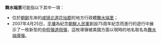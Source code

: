 '''舞水端里'''可能指以下其中一項：
* 位於[[朝鲜|朝鲜]]东岸的[[咸镜北道|咸镜北道]][[花坮郡|花坮郡]]的地方行政體[[舞水端里|舞水端里]]；
* 2007年4月25日，[[平壤|平壤]]為紀念[[朝鮮人民軍|朝鮮人民軍]]創設75周年紀念而進行的遊行中展示了一枚新型的[[中程彈道飛彈|中程彈道飛彈]]，這枚導彈被美國方面以現時的地名取名為[[舞水端導彈|舞水端導彈]]。

{{disambig|Cat=四字消歧义}}
